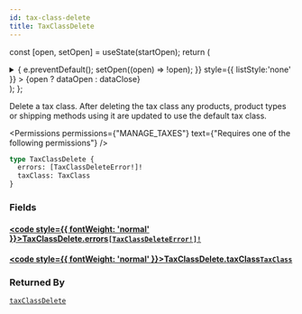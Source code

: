 ```yaml
---
id: tax-class-delete
title: TaxClassDelete
---
```






const [open, setOpen] = useState(startOpen);
return (
<details {...(open ? { open: true } : {})} className="details" style={{ border:'none', boxShadow:'none', background:'var(--ifm-background-color)' }}>
<summary
onClick={(e) => {
e.preventDefault();
setOpen((open) => !open);
}}
style={{ listStyle:'none' }} >
{open ? dataOpen : dataClose}
</summary>
{open && children}
</details>
);
};

Delete a tax class. After deleting the tax class any products, product types or shipping methods using it are updated to use the default tax class.


<Badge text="Added in Saleor 3.9" class="badge badge--secondary margin-bottom--sm" />



<Permissions permissions={"MANAGE_TAXES"} text={"Requires one of the following permissions"} />


```graphql
type TaxClassDelete {
  errors: [TaxClassDeleteError!]!
  taxClass: TaxClass
}
```

### Fields

#### [<code style={{ fontWeight: 'normal' }}>TaxClassDelete.<b>errors</b></code>](#)<Bullet />[`[TaxClassDeleteError!]!`](../../../api-reference/taxes/objects/tax-class-delete-error.mdx) <Badge class="badge badge--secondary" text="non-null"/> <Badge class="badge badge--secondary" text="object"/> <Badge class="badge badge--secondary" text="taxes"/>

#### [<code style={{ fontWeight: 'normal' }}>TaxClassDelete.<b>taxClass</b></code>](#)<Bullet />[`TaxClass`](../../../api-reference/taxes/objects/tax-class.mdx) <Badge class="badge badge--secondary" text="object"/> <Badge class="badge badge--secondary" text="taxes"/>

### Returned By

[`taxClassDelete`](../../../api-reference/taxes/mutations/tax-class-delete.mdx) <Badge class="badge badge--secondary" text="mutation"/>

